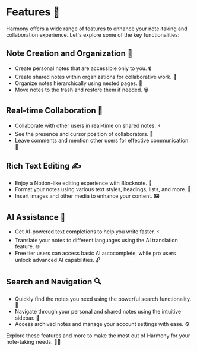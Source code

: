 # Features 🌟

Harmony offers a wide range of features to enhance your note-taking and collaboration experience. Let's explore some of the key functionalities:

## Note Creation and Organization 📝

- Create personal notes that are accessible only to you. 🔒
- Create shared notes within organizations for collaborative work. 🤝
- Organize notes hierarchically using nested pages. 🌿
- Move notes to the trash and restore them if needed. 🗑️

## Real-time Collaboration 🚀

- Collaborate with other users in real-time on shared notes. ⚡
- See the presence and cursor position of collaborators. 👥
- Leave comments and mention other users for effective communication. 💬

## Rich Text Editing ✍️

- Enjoy a Notion-like editing experience with Blocknote. 📜
- Format your notes using various text styles, headings, lists, and more. 🎨
- Insert images and other media to enhance your content. 🖼️

## AI Assistance 🧠

- Get AI-powered text completions to help you write faster. ⚡
- Translate your notes to different languages using the AI translation feature. 🌐
- Free tier users can access basic AI autocomplete, while pro users unlock advanced AI capabilities. 🔓

## Search and Navigation 🔍

- Quickly find the notes you need using the powerful search functionality. 🔎
- Navigate through your personal and shared notes using the intuitive sidebar. 📁
- Access archived notes and manage your account settings with ease. ⚙️

Explore these features and more to make the most out of Harmony for your note-taking needs. 🚀✨
